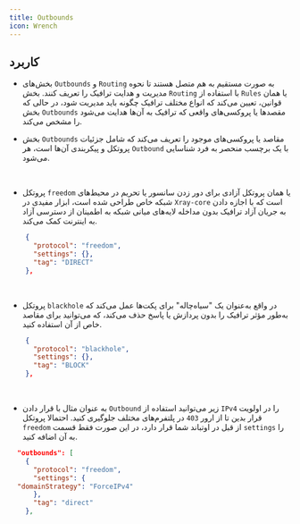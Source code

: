 ```yaml
---
title: Outbounds
icon: Wrench
---
```


## کاربرد

- بخش‌های `Outbounds` و `Routing` به صورت مستقیم به هم متصل هستند تا نحوه مدیریت و هدایت ترافیک را تعریف کنند. بخش `Routing` با استفاده از `Rules` یا همان قوانین، تعیین می‌کند که انواع مختلف ترافیک چگونه باید مدیریت شود، در حالی که بخش `Outbounds` مقصدها یا پروکسی‌های واقعی که ترافیک به آن‌ها هدایت می‌شود را مشخص می‌کند.

- بخش `Outbounds` مقاصد یا پروکسی‌های موجود را تعریف می‌کند که شامل جزئیات پروتکل و پیکربندی آن‌ها است، هر `Outbound` با یک برچسب منحصر به فرد شناسایی می‌شود.

<br />

- پروتکل `freedom` یا همان پروتکل آزادی برای دور زدن سانسور یا تحریم در محیط‌های شبکه خاص طراحی شده است، ابزار مفیدی در `Xray-core` است که با اجازه دادن به جریان آزاد ترافیک بدون مداخله لایه‌های میانی شبکه به اطمینان از دسترسی آزاد به اینترنت کمک می‌کند.

```json
    {
      "protocol": "freedom",
      "settings": {},
      "tag": "DIRECT"
    },
```

<br />

- پروتکل `blackhole` در واقع به‌عنوان یک "سیاه‌چاله" برای پکت‌ها عمل می‌کند که به‌طور مؤثر ترافیک را بدون پردازش یا پاسخ حذف می‌کند، که می‌توانید برای مقاصد خاص از آن استفاده کنید. 

```json
    {
      "protocol": "blackhole",
      "settings": {},
      "tag": "BLOCK"
    },
```

<br />

- به عنوان مثال با قرار دادن `Outbound` زیر می‌‌توانید استفاده از `IPv4` را در اولویت قرار بدین تا از ارور `403` در پلتفرم‌های مختلف جلوگیری کنید. احتمالا پروتکل `freedom` از قبل در اوتباند شما قرار دارد، در این صورت فقط قسمت `settings` را به آن اضافه کنید.

```json
  "outbounds": [
    {
      "protocol": "freedom",
      "settings": {
  "domainStrategy": "ForceIPv4"
      },
      "tag": "direct"
    },
```
